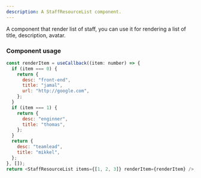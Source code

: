 ```yaml
---
description: A StaffResourceList component.
---
```


A component that render list of staff, you can use it for rendering a list of title, description, avatar.

### Component usage

```js
const renderItem = useCallback((item: number) => {
  if (item === 0) {
    return {
      desc: "front-end",
      title: "jamal",
      url: "http://google.com",
    };
  }
  if (item === 1) {
    return {
      desc: "enginner",
      title: "thomas",
    };
  }
  return {
    desc: "teamlead",
    title: "mikkel",
  };
}, []);
return <StaffResourceList items={[1, 2, 3]} renderItem={renderItem} />;
```

